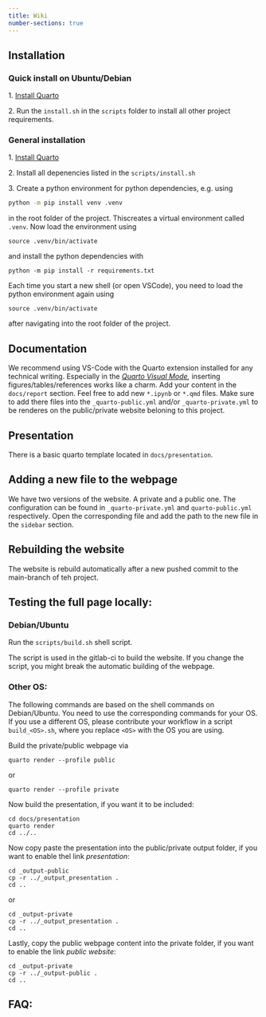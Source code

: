 ```yaml
---
title: Wiki
number-sections: true
---
```


## Installation{#sec-wiki-installation}

### Quick install on Ubuntu/Debian

1\. [Install Quarto](https://quarto.org/docs/get-started/)

2\. Run the `install.sh` in the `scripts` folder to install all other project requirements.

### General installation

1\. [Install Quarto](https://quarto.org/docs/get-started/)

2\. Install all depenencies listed in the `scripts/install.sh`

3\. Create a python environment for python dependencies, e.g. using

```.bash
python -m pip install venv .venv
```

in the root folder of the project. Thiscreates a virtual environment called `.venv`.
Now load the environment using 

```
source .venv/bin/activate
```

and install the python dependencies with 
```
python -m pip install -r requirements.txt
```

::: {.callout-warning}
Each time you start a new shell (or open VSCode), you need to load the python environment again using
```
source .venv/bin/activate
```
after navigating into the root folder of the project.
:::

## Documentation

We recommend using VS-Code with the Quarto extension installed for any technical writing. Especially in the [*Quarto Visual Mode*](https://quarto.org/docs/visual-editor/vscode/)*,* inserting figures/tables/references works like a charm.
Add your content in the `docs/report` section. Feel free to add new `*.ipynb` or `*.qmd` files. Make sure to add there files into the `_quarto-public.yml` and/or `_quarto-private.yml` to be renderes on the public/private website beloning to this project.

## Presentation

There is a basic quarto template located in `docs/presentation`.

## Adding a new file to the webpage

We have two versions of the website. A private and a public one. The configuration can be found in `_quarto-private.yml` and `quarto-public.yml` respectively. 
Open the corresponding file and add the path to the new file in the `sidebar` section.

## Rebuilding the website
The website is rebuild automatically after a new pushed commit to the main-branch of teh project.

## Testing the full page locally:
### Debian/Ubuntu
Run the `scripts/build.sh` shell script.

::: {.callout-warning}
The script is used in the gitlab-ci to build the website. If you change the script, you might break the automatic building of the webpage.
:::

### Other OS:
The following commands are based on the shell commands on Debian/Ubuntu. You need to use the corresponding commands for your OS.
If you use a different OS, please contribute your workflow in a script `build_<OS>.sh`, where you replace `<OS>` with the OS you are using.

Build the private/public webpage via
```
quarto render --profile public
```
or 
```
quarto render --profile private
```
Now build the presentation, if you want it to be included:
```
cd docs/presentation
quarto render
cd ../..
```
Now copy paste the presentation into the public/private output folder, if you want to enable thel link *presentation*:
```
cd _output-public
cp -r ../_output_presentation .
cd ..
```
or
```
cd _output-private
cp -r ../_output_presentation .
cd ..
```
Lastly, copy the public webpage content into the private folder, if you want to enable the link *public website*:
```
cd _output-private
cp -r ../_output-public .
cd ..
```

## FAQ: 

